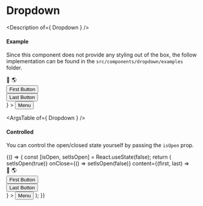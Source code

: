 


<Meta title="Components/Dropdown" />

# Dropdown

<Description of={ Dropdown } />

#### Example

Since this component does not provide any styling out of the box,
the follow implementation can be found in the `src/components/dropdown/examples`
folder.

<Canvas>
  <Story name="Dropdown">
    <ExampleDropdown
      content={(first, last) =>
        <div>
          <div>👋 🌎</div>
          <div><button ref={first}>First Button</button></div>
          <div><button ref={last}>Last Button</button></div>
        </div>
      }
    >
      <button>Menu</button>
    </ExampleDropdown>
  </Story>
</Canvas>

<ArgsTable of={ Dropdown } />

#### Controlled

You can control the open/closed state yourself by passing the `isOpen` prop.

<Canvas>
  <Story name="Controlled">
    <Column>
    {() => {
      const [isOpen, setIsOpen] = React.useState(false);
      return (
        <ExampleDropdown
          isOpen={isOpen}
          onOpen={() => setIsOpen(true)}
          onClose={() => setIsOpen(false)}
          content={(first, last) =>
            <div>
              <div>👋 🌎</div>
              <div><button ref={first}>First Button</button></div>
              <div><button ref={last}>Last Button</button></div>
            </div>
          }
        >
          <button>Menu</button>
        </ExampleDropdown>
      );
    }}
    </Column>
  </Story>
</Canvas>
